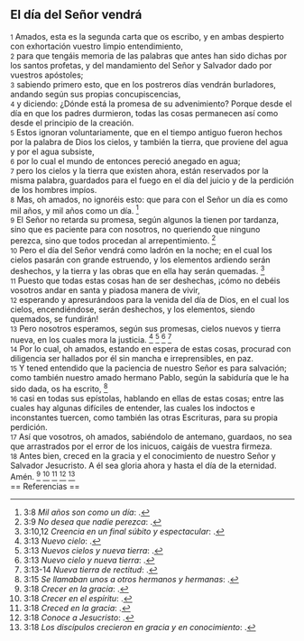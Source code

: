 == El día del Señor vendrá ==

{{anchor|1}} <small>1</small> Amados, esta es la segunda carta que os escribo, y en ambas despierto con exhortación vuestro limpio entendimiento,<br>
{{anchor|2}} <small>2</small> para que tengáis memoria de las palabras que antes han sido dichas por los santos profetas, y del mandamiento del Señor y Salvador dado por vuestros apóstoles;<br>
{{anchor|3}} <small>3</small> sabiendo primero esto, que en los postreros días vendrán burladores, andando según sus propias concupiscencias,<br>
{{anchor|4}} <small>4</small> y diciendo: ¿Dónde está la promesa de su advenimiento? Porque desde el día en que los padres durmieron, todas las cosas permanecen así como desde el principio de la creación.<br>
{{anchor|5}} <small>5</small> Estos ignoran voluntariamente, que en el tiempo antiguo fueron hechos por la palabra de Dios los cielos, y también la tierra, que proviene del agua y por el agua subsiste,<br>
{{anchor|6}} <small>6</small> por lo cual el mundo de entonces pereció anegado en agua;<br>
{{anchor|7}} <small>7</small> pero los cielos y la tierra que existen ahora, están reservados por la misma palabra, guardados para el fuego en el día del juicio y de la perdición de los hombres impíos.<br>
{{anchor|8}} <small>8</small> Mas, oh amados, no ignoréis esto: que para con el Señor un día es como mil años, y mil años como un día. <ref>3:8 ''Mil años son como un día'': {{lib|LU|14|1|5}}.</ref><br>
{{anchor|9}} <small>9</small> El Señor no retarda su promesa, según algunos la tienen por tardanza, sino que es paciente para con nosotros, no queriendo que ninguno perezca, sino que todos procedan al arrepentimiento. <ref>3:9 ''No desea que nadie perezca'': {{lib|LU|2|5|2}}.</ref><br>
{{anchor|10}} <small>10</small> Pero el día del Señor vendrá como ladrón en la noche; en el cual los cielos pasarán con grande estruendo, y los elementos ardiendo serán deshechos, y la tierra y las obras que en ella hay serán quemadas. <ref>3:10,12 ''Creencia en un final súbito y espectacular'': {{lib|LU|170|2|14}}.</ref><br>
{{anchor|11}} <small>11</small> Puesto que todas estas cosas han de ser deshechas, ¡cómo no debéis vosotros andar en santa y piadosa manera de vivir,<br>
{{anchor|12}} <small>12</small> esperando y apresurándoos para la venida del día de Dios, en el cual los cielos, encendiéndose, serán deshechos, y los elementos, siendo quemados, se fundirán!<br>
{{anchor|13}} <small>13</small> Pero nosotros esperamos, según sus promesas, cielos nuevos y tierra nueva, en los cuales mora la justicia. <ref>3:13 ''Nuevo cielo'': {{lib|LU|15|7|1}}.</ref> <ref>3:13 ''Nuevos cielos y nueva tierra'': {{lib|LU|176|1|6}}.</ref> <ref>3:13 ''Nuevo cielo y nueva tierra'': {{lib|LU|52|7|11}}.</ref> <ref>3:13-14 ''Nueva tierra de rectitud'': {{lib|LU|52|7|15}}.</ref><br>
{{anchor|14}} <small>14</small> Por lo cual, oh amados, estando en espera de estas cosas, procurad con diligencia ser hallados por él sin mancha e irreprensibles, en paz.<br>
{{anchor|15}} <small>15</small> Y tened entendido que la paciencia de nuestro Señor es para salvación; como también nuestro amado hermano Pablo, según la sabiduría que le ha sido dada, os ha escrito, <ref>3:15 ''Se llamaban unos a otros hermanos y hermanas'': {{lib|LU|194|4|7}}.</ref><br>
{{anchor|16}} <small>16</small> casi en todas sus epístolas, hablando en ellas de estas cosas; entre las cuales hay algunas difíciles de entender, las cuales los indoctos e inconstantes tuercen, como también las otras Escrituras, para su propia perdición.<br>
{{anchor|17}} <small>17</small> Así que vosotros, oh amados, sabiéndolo de antemano, guardaos, no sea que arrastrados por el error de los inicuos, caigáis de vuestra firmeza.<br>
{{anchor|18}} <small>18</small> Antes bien, creced en la gracia y el conocimiento de nuestro Señor y Salvador Jesucristo. A él sea gloria ahora y hasta el día de la eternidad. Amén. <ref>3:18 ''Crecer en la gracia'': {{lib|LU|176|3|5}}.</ref> <ref>3:18 ''Crecer en el espíritu'': {{lib|LU|193|2|2}}.</ref> <ref>3:18 ''Creced en la gracia'': {{lib|LU|147|8|5}}.</ref> <ref>3:18 ''Conoce a Jesucristo'': {{lib|LU|5|4|8}}.</ref> <ref>3:18 ''Los discípulos crecieron en gracia y en conocimiento'': {{lib|LU|193|4|3}}.</ref><br>
== Referencias ==

<references />

